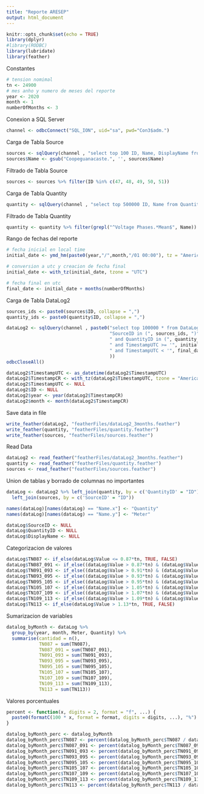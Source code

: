 ```yaml
---
title: "Reporte ARESEP"
output: html_document
---
```


```r
knitr::opts_chunk$set(echo = TRUE)
library(dplyr)
#library(RODBC)
library(lubridate)
library(feather)
```

Constantes
```r
# tension nomimal
tn <- 24900
# mes anho y numero de meses del reporte
year <- 2020
month <- 1
numberOfMonths <- 3

```


Conexion a SQL Server

```r
channel <- odbcConnect("SQL_ION", uid="sa", pwd="Con3$adm.")
```

Carga de Tabla Source
```r
sources <- sqlQuery(channel , "select top 100 ID, Name, DisplayName from Source where Name like 'Coopeguanacaste.%'")
sources$Name <- gsub("Coopeguanacaste.", '', sources$Name)
```

Filtrado de Tabla Source
```r
sources <- sources %>% filter(ID %in% c(47, 48, 49, 50, 51))
```


Carga de Tabla Quantity
```r
quantity <- sqlQuery(channel , "select top 500000 ID, Name from Quantity where Name like 'Voltage Phases%'")
```

Filtrado de Tabla Quantity
```r
quantity <- quantity %>% filter(grepl("^Voltage Phases.*Mean$", Name))
```


Rango de fechas del reporte
```r
# fecha inicial en local time
initial_date <- ymd_hm(paste0(year,"/",month,"/01 00:00"), tz = "America/Costa_Rica")

# conversion a utc y creacion de fecha final
initial_date <- with_tz(initial_date, tzone = "UTC") 

# fecha final en utc
final_date <- initial_date + months(numberOfMonths)

```


Carga de Tabla DataLog2
```r
sources_ids <- paste0(sources$ID, collapse = ",")
quantity_ids <- paste0(quantity$ID, collapse = ",")

dataLog2 <- sqlQuery(channel , paste0("select top 100000 * from DataLog2 where ",
                                      "SourceID in (", sources_ids, ")",
                                      " and QuantityID in (", quantity_ids, ")",
                                      " and TimestampUTC >= '", initial_date, "'",
                                      " and TimestampUTC < '", final_date, "'"
                                      ))
odbcCloseAll()

dataLog2$TimestampUTC <- as_datetime(dataLog2$TimestampUTC)
dataLog2$TimestampCR <- with_tz(dataLog2$TimestampUTC, tzone = "America/Costa_Rica") 
dataLog2$TimestampUTC <- NULL
dataLog2$ID <- NULL
dataLog2$year <- year(dataLog2$TimestampCR)
dataLog2$month <- month(dataLog2$TimestampCR)


```
Save data in file
```r
write_feather(dataLog2, "featherFiles/dataLog2_3months.feather")
write_feather(quantity, "featherFiles/quantity.feather")
write_feather(sources, "featherFiles/sources.feather")

```

Read Data
```r
dataLog2 <- read_feather("featherFiles/dataLog2_3months.feather")
quantity <- read_feather("featherFiles/quantity.feather")
sources <- read_feather("featherFiles/sources.feather")
```


Union de tablas y borrado de columnas no importantes

```r
dataLog <- dataLog2 %>% left_join(quantity, by = c('QuantityID' = "ID")) %>%
  left_join(sources, by = c('SourceID' = "ID"))

names(dataLog)[names(dataLog) == "Name.x"] <- "Quantity"
names(dataLog)[names(dataLog) == "Name.y"] <- "Meter"

dataLog$SourceID <- NULL
dataLog$QuantityID <- NULL
dataLog$DisplayName <- NULL
```


Categorizacion de valores
```r

dataLog$TN087 <- if_else(dataLog$Value <= 0.87*tn, TRUE, FALSE)
dataLog$TN087_091 <- if_else((dataLog$Value > 0.87*tn) & (dataLog$Value <= 0.87*tn), TRUE, FALSE)
dataLog$TN091_093 <- if_else((dataLog$Value > 0.91*tn) & (dataLog$Value <= 0.93*tn), TRUE, FALSE)
dataLog$TN093_095 <- if_else((dataLog$Value > 0.93*tn) & (dataLog$Value <= 0.95*tn), TRUE, FALSE)
dataLog$TN095_105 <- if_else((dataLog$Value > 0.95*tn) & (dataLog$Value <= 1.05*tn), TRUE, FALSE)
dataLog$TN105_107 <- if_else((dataLog$Value > 1.05*tn) & (dataLog$Value <= 1.07*tn), TRUE, FALSE)
dataLog$TN107_109 <- if_else((dataLog$Value > 1.07*tn) & (dataLog$Value <= 1.09*tn), TRUE, FALSE)
dataLog$TN109_113 <- if_else((dataLog$Value > 1.09*tn) & (dataLog$Value <= 1.13*tn), TRUE, FALSE)
dataLog$TN113 <- if_else(dataLog$Value > 1.13*tn, TRUE, FALSE)

```



Sumarizacion de variables

```r
datalog_byMonth <- dataLog %>% 
  group_by(year, month, Meter, Quantity) %>%
  summarise(cantidad = n(), 
            TN087 = sum(TN087), 
            TN087_091 = sum(TN087_091), 
            TN091_093 = sum(TN091_093), 
            TN093_095 = sum(TN093_095), 
            TN095_105 = sum(TN095_105), 
            TN105_107 = sum(TN105_107), 
            TN107_109 = sum(TN107_109), 
            TN109_113 = sum(TN109_113), 
            TN113 = sum(TN113))

```

Valores porcentuales

```r
percent <- function(x, digits = 2, format = "f", ...) {
  paste0(formatC(100 * x, format = format, digits = digits, ...), "%")
}

datalog_byMonth_perc <- datalog_byMonth
datalog_byMonth_perc$TN087 <- percent(datalog_byMonth_perc$TN087 / datalog_byMonth_perc$cantidad)
datalog_byMonth_perc$TN087_091 <- percent(datalog_byMonth_perc$TN087_091 / datalog_byMonth_perc$cantidad)
datalog_byMonth_perc$TN091_093 <- percent(datalog_byMonth_perc$TN091_093 / datalog_byMonth_perc$cantidad)
datalog_byMonth_perc$TN093_095 <- percent(datalog_byMonth_perc$TN093_095 / datalog_byMonth_perc$cantidad)
datalog_byMonth_perc$TN095_105 <- percent(datalog_byMonth_perc$TN095_105 / datalog_byMonth_perc$cantidad)
datalog_byMonth_perc$TN105_107 <- percent(datalog_byMonth_perc$TN105_107 / datalog_byMonth_perc$cantidad)
datalog_byMonth_perc$TN107_109 <- percent(datalog_byMonth_perc$TN107_109 / datalog_byMonth_perc$cantidad)
datalog_byMonth_perc$TN109_113 <- percent(datalog_byMonth_perc$TN109_113 / datalog_byMonth_perc$cantidad)
datalog_byMonth_perc$TN113 <- percent(datalog_byMonth_perc$TN113 / datalog_byMonth_perc$cantidad)



```


